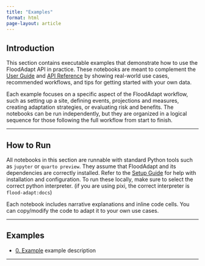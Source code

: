 ```yaml
---
title: "Examples"
format: html
page-layout: article
---
```


## Introduction

This section contains executable examples that demonstrate how to use the FloodAdapt API in practice. These notebooks are meant to complement the [User Guide](../4_user_guide/index.qmd) and [API Reference](../api_ref/api_index.qmd) by showing real-world use cases, recommended workflows, and tips for getting started with your own data.

Each example focuses on a specific aspect of the FloodAdapt workflow, such as setting up a site, defining events, projections and measures, creating adaptation strategies, or evaluating risk and benefits. The notebooks can be run independently, but they are organized in a logical sequence for those following the full workflow from start to finish.

---

## How to Run

All notebooks in this section are runnable with standard Python tools such as `jupyter` or `quarto preview`. They assume that FloodAdapt and its dependencies are correctly installed. Refer to the [Setup Guide](../3_setup_guide/index.qmd) for help with installation and configuration. To run these locally, make sure to select the correct python interpreter. (if you are using pixi, the correct interpreter is `flood-adapt:docs`)

Each notebook includes narrative explanations and inline code cells. You can copy/modify the code to adapt it to your own use cases.

---

## Examples

- [0. Example](example1.ipynb)
  example description

---

